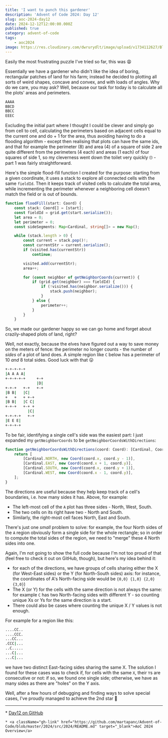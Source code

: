 ```yaml
---
title: 'I want to punch this gardener'
description: 'Advent of Code 2024: Day 12'
slug: aoc-2024-day12
date: 2024-12-12T12:00:00.000Z
published: true
category: advent-of-code
tags:
    - aoc2024
image: https://res.cloudinary.com/dwrurydlt/image/upload/v1734112627/Blog/2024-day-12_apgwa6.webp
---
```


Easily the most frustrating puzzle I've tried so far, this was 😩

Essentially we have a gardener who didn't like the idea of boring, rectangular patches of land for his farm; instead he decided to plotting all sorts of weird shapes, concave and convex, and with loads of angles.
Why do we care, you may ask? Well, because our task for today is to calculate all the plots' areas and perimeters.

```bash
AAAA
BBCD
BBCC
EEEC
```

Excluding the initial part where I thought I could be clever and simply go from cell to cell, calculating the perimeters based on adjacent cells equal to the current one and do + 1 for the area, thus avoiding having to do a flooding algorithm - except then realising that plots can have the same ids, and that for example the perimeter (8) and area (4) of a square of side 2 are quite different from the perimeters (4 each) and areas (1 each) of four squares of side 1, so my cleverness went down the toilet very quickly 🙄 - part 1 was fairly straightforward.

Here's the simple flood-fill function I created for the purpose: starting from a given coordinate, it uses a stack to explore all connected cells with the same `fieldId`. Then it keeps track of visited cells to calculate the total area, while incrementing the perimeter whenever a neighboring cell doesn't match the field or is out of bounds.

```ts
function floodFill(start: Coord) {
    const stack: Coord[] = [start];
    const fieldId = grid.get(start.serialize());
    let area = 0;
    let perimeter = 0;
    const sideSegments: Map<Cardinal, string[]> = new Map();

    while (stack.length > 0) {
        const current = stack.pop()!;
        const currentStr = current.serialize();
        if (visited.has(currentStr))
            continue;

        visited.add(currentStr);
        area++;

        for (const neighbor of getNeighborCoords(current)) {
            if (grid.get(neighbor) === fieldId) {
                if (!visited.has(neighbor.serialize())) {
                    stack.push(neighbor);
                }
            } else {
                perimeter++;
            }
        }
    }
```

So, we made our gardener happy so we can go home and forget about crazily-shaped plots of land, right?

Well, not exactly, because the elves have figured out a way to save money on the meters of fence: the perimeter no longer counts - the number of _sides_ of a plot of land does.
A simple region like `C` below has a perimeter of 10 _and_ 8 total sides. Good luck with that 😛

```bash
+-+-+-+-+
|A A A A|
+-+-+-+-+     +-+
              |D|
+-+-+   +-+   +-+
|B B|   |C|
+   +   + +-+
|B B|   |C C|
+-+-+   +-+ +
          |C|
+-+-+-+   +-+
|E E E|
+-+-+-+
```

To be fair, identifying a single cell's side was the easiest part: I just expanded my `getNeighborCoords` to be `getNeighborCoordsWithDirections`:

```ts
function getNeighborCoordsWithDirections(coord: Coord): [Cardinal, Coord][] {
    return [
        [Cardinal.NORTH, new Coord(coord.x, coord.y - 1)],
        [Cardinal.EAST, new Coord(coord.x + 1, coord.y)],
        [Cardinal.SOUTH, new Coord(coord.x, coord.y + 1)],
        [Cardinal.WEST, new Coord(coord.x - 1, coord.y)],
    ];
}
```

The directions are useful because they help keep track of a cell's boundaries, i.e. how many sides it has. Above, for example:

- The left-most cell of the `A` plot has three sides - North, West, South.
- The two cells on its right have two - North and South.
- Similarly, the right-most cell faces North, East and South.

There's just one _small_ problem to solve: for example, the four North sides of the `A` region obviously form a single side for the whole rectangle; so in order to compute the total sides of the region, we need to "merge" these 4 North sides into one.

Again, I'm not going to show the full code because I'm not too proud of that (feel free to check it out on GitHub, though), but here's my idea behind it:

- for each of the directions, we have groups of cells sharing either the X (for West-East sides) or the Y (for North-South sides) axis: for instance, the coordinates of A's North-facing side would be `{0,0} {1,0} {2,0} {3,0}`)
- The X (or Y) for the cells with the same direction is not always the same: for example `C` has two North-facing sides with different Y - so counting unique Xs or Ys for the same direction is a start.
- There could also be cases where counting the unique X / Y values is not enough.

For example for a region like this:

```bash
....CC..
....CCC.
...CC...
.CCC|...
..C.....
...C|...
...C|...
```

we have two distinct East-facing sides sharing the same X. The solution I found for these cases was to check if, for cells with the same `X`, their `Y`s are consecutive or not: if so, we found one single side; otherwise, we have as many sides as there are "holes" on the Y axis.

Well, after a few hours of debugging and finding ways to solve special cases, I've proudly managed to achieve the 2nd star 💫

---

<div className="flex flex-col gap-2">
    * <a className="gh-link" href="https://github.com/martapanc/Advent-of-Code/blob/master/2024/src/2024/day12/day12.ts" target="_blank">Day12 on GitHub</a>

    * <a className="gh-link" href="https://github.com/martapanc/Advent-of-Code/blob/master/2024/src/2024/README.md" target="_blank">AoC 2024 Overview</a>

</div>
